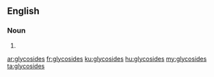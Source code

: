 ==English==

===Noun===
{{head|en}}

# {{plural of|glycoside}}

[[ar:glycosides]]
[[fr:glycosides]]
[[ku:glycosides]]
[[hu:glycosides]]
[[my:glycosides]]
[[ta:glycosides]]